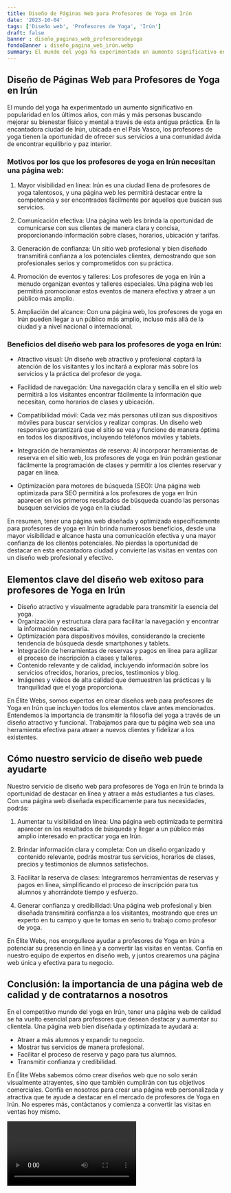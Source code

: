 ```yaml
---
title: Diseño de Páginas Web para Profesores de Yoga en Irún
date: '2023-10-04'
tags: ['Diseño web', 'Profesores de Yoga', 'Irún']
draft: false
banner : diseño_paginas_web_profesoresdeyoga
fondoBanner : diseño_pagina_web_irún.webp
summary: El mundo del yoga ha experimentado un aumento significativo en popularidad en los últimos años, con más y más personas buscando mejorar su bienestar físico y mental a través de esta antigua práctica. En la encantadora ciudad de Irún, ubicada en el País Vasco, los profesores de yoga tienen la oportunidad de ofrecer sus servicios a una comunidad ávida de encontrar equilibrio y paz interior.
---
```


## Diseño de Páginas Web para Profesores de Yoga en Irún

El mundo del yoga ha experimentado un aumento significativo en popularidad en los últimos años, con más y más personas buscando mejorar su bienestar físico y mental a través de esta antigua práctica. En la encantadora ciudad de Irún, ubicada en el País Vasco, los profesores de yoga tienen la oportunidad de ofrecer sus servicios a una comunidad ávida de encontrar equilibrio y paz interior.

### Motivos por los que los profesores de yoga en Irún necesitan una página web:

1. Mayor visibilidad en línea: Irún es una ciudad llena de profesores de yoga talentosos, y una página web les permitirá destacar entre la competencia y ser encontrados fácilmente por aquellos que buscan sus servicios. 

2. Comunicación efectiva: Una página web les brinda la oportunidad de comunicarse con sus clientes de manera clara y concisa, proporcionando información sobre clases, horarios, ubicación y tarifas.

3. Generación de confianza: Un sitio web profesional y bien diseñado transmitirá confianza a los potenciales clientes, demostrando que son profesionales serios y comprometidos con su práctica.

4. Promoción de eventos y talleres: Los profesores de yoga en Irún a menudo organizan eventos y talleres especiales. Una página web les permitirá promocionar estos eventos de manera efectiva y atraer a un público más amplio.

5. Ampliación del alcance: Con una página web, los profesores de yoga en Irún pueden llegar a un público más amplio, incluso más allá de la ciudad y a nivel nacional o internacional.

### Beneficios del diseño web para los profesores de yoga en Irún:

- Atractivo visual: Un diseño web atractivo y profesional captará la atención de los visitantes y los incitará a explorar más sobre los servicios y la práctica del profesor de yoga.

- Facilidad de navegación: Una navegación clara y sencilla en el sitio web permitirá a los visitantes encontrar fácilmente la información que necesitan, como horarios de clases y ubicación.

- Compatibilidad móvil: Cada vez más personas utilizan sus dispositivos móviles para buscar servicios y realizar compras. Un diseño web responsivo garantizará que el sitio se vea y funcione de manera óptima en todos los dispositivos, incluyendo teléfonos móviles y tablets.

- Integración de herramientas de reserva: Al incorporar herramientas de reserva en el sitio web, los profesores de yoga en Irún podrán gestionar fácilmente la programación de clases y permitir a los clientes reservar y pagar en línea.

- Optimización para motores de búsqueda (SEO): Una página web optimizada para SEO permitirá a los profesores de yoga en Irún aparecer en los primeros resultados de búsqueda cuando las personas busquen servicios de yoga en la ciudad.

En resumen, tener una página web diseñada y optimizada específicamente para profesores de yoga en Irún brinda numerosos beneficios, desde una mayor visibilidad e alcance hasta una comunicación efectiva y una mayor confianza de los clientes potenciales. No pierdas la oportunidad de destacar en esta encantadora ciudad y convierte las visitas en ventas con un diseño web profesional y efectivo.

<GifSeo />

<Cta />

## Elementos clave del diseño web exitoso para profesores de Yoga en Irún

- Diseño atractivo y visualmente agradable para transmitir la esencia del yoga.
- Organización y estructura clara para facilitar la navegación y encontrar la información necesaria.
- Optimización para dispositivos móviles, considerando la creciente tendencia de búsqueda desde smartphones y tablets.
- Integración de herramientas de reservas y pagos en línea para agilizar el proceso de inscripción a clases y talleres.
- Contenido relevante y de calidad, incluyendo información sobre los servicios ofrecidos, horarios, precios, testimonios y blog.
- Imágenes y videos de alta calidad que demuestren las prácticas y la tranquilidad que el yoga proporciona.

En Élite Webs, somos expertos en crear diseños web para profesores de Yoga en Irún que incluyen todos los elementos clave antes mencionados. Entendemos la importancia de transmitir la filosofía del yoga a través de un diseño atractivo y funcional. Trabajamos para que tu página web sea una herramienta efectiva para atraer a nuevos clientes y fidelizar a los existentes.

## Cómo nuestro servicio de diseño web puede ayudarte

Nuestro servicio de diseño web para profesores de Yoga en Irún te brinda la oportunidad de destacar en línea y atraer a más estudiantes a tus clases. Con una página web diseñada específicamente para tus necesidades, podrás:

1. Aumentar tu visibilidad en línea: Una página web optimizada te permitirá aparecer en los resultados de búsqueda y llegar a un público más amplio interesado en practicar yoga en Irún.

2. Brindar información clara y completa: Con un diseño organizado y contenido relevante, podrás mostrar tus servicios, horarios de clases, precios y testimonios de alumnos satisfechos.

3. Facilitar la reserva de clases: Integraremos herramientas de reservas y pagos en línea, simplificando el proceso de inscripción para tus alumnos y ahorrándote tiempo y esfuerzo.

4. Generar confianza y credibilidad: Una página web profesional y bien diseñada transmitirá confianza a los visitantes, mostrando que eres un experto en tu campo y que te tomas en serio tu trabajo como profesor de yoga.

En Élite Webs, nos enorgullece ayudar a profesores de Yoga en Irún a potenciar su presencia en línea y a convertir las visitas en ventas. Confía en nuestro equipo de expertos en diseño web, y juntos crearemos una página web única y efectiva para tu negocio.

## Conclusión: la importancia de una página web de calidad y de contratarnos a nosotros

En el competitivo mundo del yoga en Irún, tener una página web de calidad se ha vuelto esencial para profesores que desean destacar y aumentar su clientela. Una página web bien diseñada y optimizada te ayudará a:

- Atraer a más alumnos y expandir tu negocio.
- Mostrar tus servicios de manera profesional.
- Facilitar el proceso de reserva y pago para tus alumnos.
- Transmitir confianza y credibilidad.

En Élite Webs sabemos cómo crear diseños web que no solo serán visualmente atrayentes, sino que también cumplirán con tus objetivos comerciales. Confía en nosotros para crear una página web personalizada y atractiva que te ayude a destacar en el mercado de profesores de Yoga en Irún. No esperes más, contáctanos y comienza a convertir las visitas en ventas hoy mismo.

<Video />

<CtaBot job='Profesores de Yoga' city='Irún'/>

<Gmaps query='Irún+españa+maps' />